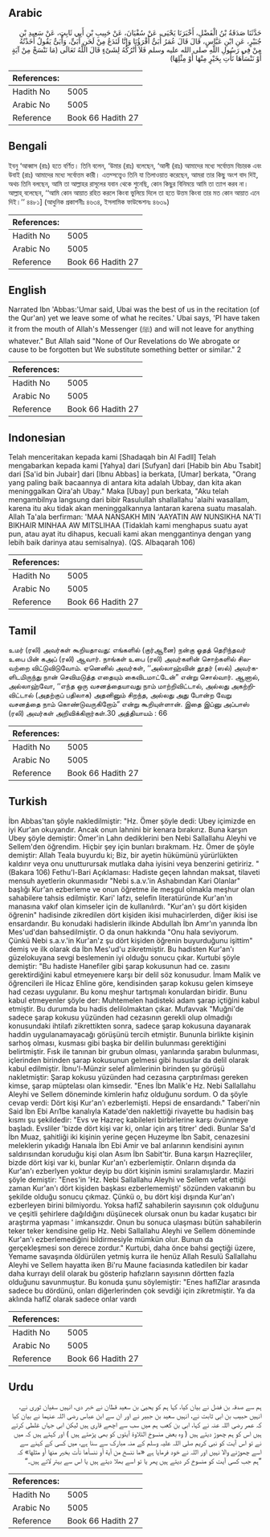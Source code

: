 ## Arabic


<div dir="rtl" lang="ar" style={{fontSize:'larger',backgroundColor:'#f8f9fa',padding:20}}>
حَدَّثَنَا صَدَقَةُ بْنُ الْفَضْلِ، أَخْبَرَنَا يَحْيَى، عَنْ سُفْيَانَ، عَنْ حَبِيبِ بْنِ أَبِي ثَابِتٍ، عَنْ سَعِيدِ بْنِ جُبَيْرٍ، عَنِ ابْنِ عَبَّاسٍ، قَالَ قَالَ عُمَرُ أُبَىٌّ أَقْرَؤُنَا وَإِنَّا لَنَدَعُ مِنْ لَحَنِ أُبَىٍّ، وَأُبَىٌّ يَقُولُ أَخَذْتُهُ مِنْ فِي رَسُولِ اللَّهِ صلى الله عليه وسلم فَلاَ أَتْرُكُهُ لِشَىْءٍ قَالَ اللَّهُ تَعَالَى ‏(‏مَا نَنْسَخْ مِنْ آيَةٍ أَوْ نَنْسَأْهَا نَأْتِ بِخَيْرٍ مِنْهَا أَوْ مِثْلِهَا‏)‏
</div>
<div style={{backgroundColor:'#f8f9fa',padding:20, marginBottom: 10}}><table> <thead> <tr> <th>References:</th> <th></th> </tr> </thead> <tbody><tr><td>Hadith No</td><td>5005</td></tr><tr><td>Arabic No</td><td>5005</td></tr><tr><td>Reference</td><td>Book 66 Hadith 27</td></tr></tbody></table></div>

## Bengali


<div dir="ltr" lang="bn" style={{fontSize:'larger',backgroundColor:'#f8f9fa',padding:20}}>
ইবনু ‘আব্বাস (রাঃ) হতে বর্ণিত। তিনি বলেন, ‘উমার (রাঃ) বলেছেন, ‘আলী (রাঃ) আমাদের মধ্যে সর্বোত্তম বিচারক এবং উবাই (রাঃ) আমাদের মধ্যে সর্বোত্তম কারী। এতদ্সত্ত্বেও তিনি যা তিলাওয়াত করেছেন, আমরা তার কিছু অংশ বাদ দিই, অথচ তিনি বলছেন, আমি তা আল্লাহর রাসূলের যবান থেকে শুনেছি, কোন কিছুর বিনিময়ে আমি তা ত্যাগ করব না। আল্লাহ্ বলেছেন, ‘‘আমি কোন আয়াত রহিত করলে কিংবা ভুলিয়ে দিলে তা হতে উত্তম কিংবা তার মত কোন আয়াত এনে দিই।’’ ৪৪৮১] (আধুনিক প্রকাশনীঃ ৪৬৩৪, ইসলামিক ফাউন্ডেশনঃ ৪৬৩৯)
</div>
<div style={{backgroundColor:'#f8f9fa',padding:20, marginBottom: 10}}><table> <thead> <tr> <th>References:</th> <th></th> </tr> </thead> <tbody><tr><td>Hadith No</td><td>5005</td></tr><tr><td>Arabic No</td><td>5005</td></tr><tr><td>Reference</td><td>Book 66 Hadith 27</td></tr></tbody></table></div>

## English


<div dir="ltr" lang="en" style={{fontSize:'larger',backgroundColor:'#f8f9fa',padding:20}}>
Narrated Ibn 'Abbas:'Umar said, Ubai was the best of us in the recitation (of the Qur'an) yet we leave some of what he recites.' Ubai says, 'PI have taken it from the mouth of Allah's Messenger (ﷺ) and will not leave for anything whatever." But Allah said "None of Our Revelations do We abrogate or cause to be forgotten but We substitute something better or similar." 2
</div>
<div style={{backgroundColor:'#f8f9fa',padding:20, marginBottom: 10}}><table> <thead> <tr> <th>References:</th> <th></th> </tr> </thead> <tbody><tr><td>Hadith No</td><td>5005</td></tr><tr><td>Arabic No</td><td>5005</td></tr><tr><td>Reference</td><td>Book 66 Hadith 27</td></tr></tbody></table></div>

## Indonesian


<div dir="ltr" lang="id" style={{fontSize:'larger',backgroundColor:'#f8f9fa',padding:20}}>
Telah menceritakan kepada kami [Shadaqah bin Al Fadll] Telah mengabarkan kepada kami [Yahya] dari [Sufyan] dari [Habib bin Abu Tsabit] dari [Sa'id bin Jubair] dari [Ibnu Abbas] ia berkata, [Umar] berkata, "Orang yang paling baik bacaannya di antara kita adalah Ubbay, dan kita akan meninggalkan Qira'ah Ubay." Maka [Ubay] pun berkata, "Aku telah mengambilnya langsung dari bibir Rasulullah shallallahu 'alaihi wasallam, karena itu aku tidak akan meninggalkannya lantaran karena suatu masalah. Allah Ta'ala berfirman: 'MAA NANSAKH MIN 'AAYATIN AW NUNSIKHA NA'TI BIKHAIR MINHAA AW MITSLIHAA (Tidaklah kami menghapus suatu ayat pun, atau ayat itu dihapus, kecuali kami akan menggantinya dengan yang lebih baik darinya atau semisalnya). (QS. Albaqarah 106)
</div>
<div style={{backgroundColor:'#f8f9fa',padding:20, marginBottom: 10}}><table> <thead> <tr> <th>References:</th> <th></th> </tr> </thead> <tbody><tr><td>Hadith No</td><td>5005</td></tr><tr><td>Arabic No</td><td>5005</td></tr><tr><td>Reference</td><td>Book 66 Hadith 27</td></tr></tbody></table></div>

## Tamil


<div dir="ltr" lang="ta" style={{fontSize:'larger',backgroundColor:'#f8f9fa',padding:20}}>
உமர் (ரலி) அவர்கள் கூறியதாவது: எங்களில் (குர்ஆனை) நன்கு ஓதத் தெரிந்தவர் உபை பின் கஅப் (ரலி) ஆவார். நாங்கள் உபை (ரலி) அவர்களின் சொற்களில் சிலவற்றை விட்டுவிடுவோம். ஏனெனில் அவர்கள், ‘‘அல்லாஹ்வின் தூதர் (ஸல்) அவர்களிடமிருந்து நான் செவிமடுத்த எதையும் கைவிடமாட்டேன்” என்று சொல்வார். ஆனால், அல்லாஹ்வோ, ‘‘எந்த ஒரு வசனத்தையாவது நாம் மாற்றிவிட்டால், அல்லது அகற்றிவிட்டால் (அதற்குப் பதிலாக) அதனினும் சிறந்த, அல்லது அது போன்ற வேறு வசனத்தை நாம் கொண்டுவருகிறோம்” என்று கூறியுள்ளான். இதை இப்னு அப்பாஸ் (ரலி) அவர்கள் அறிவிக்கிறார்கள்.30 அத்தியாயம் : 66
</div>
<div style={{backgroundColor:'#f8f9fa',padding:20, marginBottom: 10}}><table> <thead> <tr> <th>References:</th> <th></th> </tr> </thead> <tbody><tr><td>Hadith No</td><td>5005</td></tr><tr><td>Arabic No</td><td>5005</td></tr><tr><td>Reference</td><td>Book 66 Hadith 27</td></tr></tbody></table></div>

## Turkish


<div dir="ltr" lang="tr" style={{fontSize:'larger',backgroundColor:'#f8f9fa',padding:20}}>
İbn Abbas'tan şöyle nakledilmiştir: "Hz. Ömer şöyle dedi: Ubey içimizde en iyi Kur'an okuyandır. Ancak onun lahnini bir kenara bırakırız. Buna karşın Ubey şöyle demiştir: Ömer'in Lahn dediklerini ben Nebi Sallallahu Aleyhi ve Sellem'den öğrendim. Hiçbir şey için bunları bırakmam. Hz. Ömer de şöyle demiştir: Allah Teala buyurdu ki; Biz, bir ayetin hükümünü yürürlükten kaldırır veya onu unutturursak mutlaka daha iyisini veya benzerini getiririz. "(Bakara 106) Fethu'l-Bari Açıklaması: Hadiste geçen lahndan maksat, tilaveti mensuh ayetlerin okunmasıdır "Nebi s.a.v.'in Ashabından Kari Olanlar" başlığı Kur'an ezberleme ve onun öğretme ile meşgul olmakla meşhur olan sahabilere tahsis edilmiştir. Kari' lafzı, selefin literatüründe Kur'an'ın manasına vakıf olan kimseler için de kullanılırdı. "Kur'an'ı şu dört kişiden öğrenin" hadisinde zikredilen dört kişiden ikisi muhacirlerden, diğer ikisi ise ensardandır. Bu konudaki hadislerin ilkinde Abdullah İbn Amr'ın yanında İbn Mes'ud'dan bahsedilmiştir. O da onun hakkında "Onu hala seviyorum. Çünkü Nebi s.a.v.'in Kur'an'z şu dört kişiden öğrenin buyurduğunu işittim" demiş ve ilk olarak da İbn Mes'ud'u zikretmiştir. Bu hadisten Kur'an'ı güzelokuyana sevgi beslemenin iyi olduğu sonucu çıkar. Kurtubi şöyle demiştir: "Bu hadiste Hanefiler gibi şarap kokusunun had ce. zasını gerektirdiğini kabul etmeyenıere karşı bir delil söz konusudur. İmam Malik ve öğrencileri ile Hicaz Ehline göre, kendisinden şarap kokusu gelen kimseye had cezası uygulanır. Bu konu meşhur tartışmalı konulardan biridir. Bunu kabul etmeyenler şöyle der: Muhtemelen hadisteki adam şarap içtiğini kabul etmiştir. Bu durumda bu hadis delilolmaktan çıkar. Mufavvak "Muğni'de sadece şarap kokusu yüzünden had cezasının gerekli olup olmadığı konusundaki ihtilafı zikrettikten sonra, sadece şarap kokusuna dayanarak haddin uygulanamayacağı görüşünü tercih etmiştir. Bununla birlikte kişinin sarhoş olması, kusması gibi başka bir delilin bulunması gerektiğini belirtmiştir. Fısk ile tanınan bir grubun olması, yanlarında şarabın bulunması, içlerinden birinden şarap kokusunun gelmesi gibi hususlar da delil olarak kabul edilmiştir. İbnu'l-Münzir selef alimlerinin birinden şu görüşü nakletmiştir: Şarap kokusu yüzünden had cezasına çarptırılması gereken kimse, şarap müptelası olan kimsedir. "Enes İbn Malik'e Hz. Nebi Sallallahu Aleyhi ve Sellem döneminde kimlerin hafız olduğunu sordum. O da şöyle cevap verdi: Dört kişi Kur'an'ı ezberlemişti. Hepsi de ensardandı." Taberi'nin Said İbn Ebi Arı1be kanalıyla Katade'den naklettiği rivayette bu hadisin baş kısmı şu şekildedir: "Evs ve Hazreç kabileleri birbirlerine karşı övünmeye başladı. Evsliler 'bizde dört kişi var ki, onlar için arş titrer' dedi. Bunlar Sa'd İbn Muaz, şahitliği iki kişinin yerine geçen Huzeyme İbn Sabit, cenazesini meleklerin yıkadığı Hanıala İbn Ebi Amir ve bal arılarının kendisini ayının saldırısından koruduğu kişi olan Asım İbn Sabit'tir. Buna karşın Hazreçliler, bizde dört kişi var ki, bunlar Kur'an'ı ezberlemiştir. Onların dışında da Kur'an'ı ezberlyen yoktur deyip bu dört kişinin ismini sıralamışlardır. Maziri şöyle demiştir: "Enes'in 'Hz. Nebi Sallallahu Aleyhi ve Sellem vefat ettiği zaman Kur'an'ı dört kişiden başkası ezberlememişti' sözünden vakıanın bu şekilde olduğu sonucu çıkmaz. Çünkü o, bu dört kişi dışında Kur'an'ı ezberleyen birini bilmiyordu. Yoksa haflZ sahabilerin sayısının çok olduğunu ve çeşitli şehirlere dağıldığını düşünecek olursak onun bu kadar kuşatıcı bir araştırma yapması ' imkansızdır. Onun bu sonuca ulaşması bütün sahabilerin teker teker kendisine gelip Hz. Nebi Sallallahu Aleyhi ve Sellem döneminde Kur'an'ı ezberlemediğini bildirmesiyle mümkün olur. Bunun da gerçekleşmesi son derece zordur." Kurtubi, daha önce bahsi geçtiği üzere, Yemame savaşında öldürülen yetmiş kurra ile henüz Allah Resulü Sallallahu Aleyhi ve Sellem hayatta iken Bi'ru Maune faciasında katledilen bir kadar daha kurrayı delil olarak bu gösterip hafızların sayısının dörtten fazla olduğunu savunmuştur. Bu konuda şunu söylemiştir: "Enes haflZlar arasında sadece bu dördünü, onları diğerlerinden çok sevdiği için zikretmiştir. Ya da aklında haflZ olarak sadece onlar vardı
</div>
<div style={{backgroundColor:'#f8f9fa',padding:20, marginBottom: 10}}><table> <thead> <tr> <th>References:</th> <th></th> </tr> </thead> <tbody><tr><td>Hadith No</td><td>5005</td></tr><tr><td>Arabic No</td><td>5005</td></tr><tr><td>Reference</td><td>Book 66 Hadith 27</td></tr></tbody></table></div>

## Urdu


<div dir="rtl" lang="ur" style={{fontSize:'larger',backgroundColor:'#f8f9fa',padding:20}}>
ہم سے صدقہ بن فضل نے بیان کیا، کہا ہم کو یحییٰ بن سعید قطان نے خبر دی، انہیں سفیان ثوری نے، انہیں حبیب بن ابی ثابت نے، انہیں سعید بن جبیر نے اور ان سے ابن عباس رضی اللہ عنہما نے بیان کیا کہ عمر رضی اللہ عنہ نے کہا، ابی بن کعب ہم میں سب سے اچھے قاری ہیں لیکن ابی جہاں غلطی کرتے ہیں اس کو ہم چھوڑ دیتے ہیں ( وہ بعض منسوخ التلاوۃ آیتوں کو بھی پڑھتے ہیں ) اور کہتے ہیں کہ میں نے تو اس آیت کو نبی کریم صلی اللہ علیہ وسلم کے منہ مبارک سے سنا ہے، میں کسی کے کہنے سے اسے چھوڑنے والا نہیں اور اللہ نے خود فرمایا ہے «ما ننسخ من آية أو ننسأها نأت بخير منها أو مثلها‏» کہ ”ہم جب کسی آیت کو منسوخ کر دیتے ہیں پھر یا تو اسے بھلا دیتے ہیں یا اس سے بہتر لاتے ہیں۔“
</div>
<div style={{backgroundColor:'#f8f9fa',padding:20, marginBottom: 10}}><table> <thead> <tr> <th>References:</th> <th></th> </tr> </thead> <tbody><tr><td>Hadith No</td><td>5005</td></tr><tr><td>Arabic No</td><td>5005</td></tr><tr><td>Reference</td><td>Book 66 Hadith 27</td></tr></tbody></table></div>